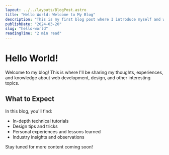 ```yaml
---
layout: ../../layouts/BlogPost.astro
title: "Hello World: Welcome to My Blog"
description: "This is my first blog post where I introduce myself and what I'll be writing about."
publishDate: "2024-03-20"
slug: "hello-world"
readingTime: "2 min read"
---
```


# Hello World!

Welcome to my blog! This is where I'll be sharing my thoughts, experiences, and knowledge about web development, design, and other interesting topics.

## What to Expect

In this blog, you'll find:

- In-depth technical tutorials
- Design tips and tricks
- Personal experiences and lessons learned
- Industry insights and observations

Stay tuned for more content coming soon!